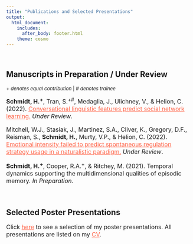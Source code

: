 ```yaml
---
title: "Publications and Selected Presentations"
output:
  html_document: 
    includes:
      after_body: footer.html
    theme: cosmo
---
```


<br>

## Manuscripts in Preparation / Under Review
<font size="2">
+ *denotes equal contribution* | # *denotes trainee*
</font>

<font size="3.5">
**Schmidt, H.^+^**, Tran, S.^+#^, Medaglia, J., Ulichney, V., & Helion, C. (2022). [Conversational linguistic features predict social network learning.](https://psyarxiv.com/fn4my/){target="_blank" style="color:Tomato"} *Under Review*. &nbsp; <a href="https://osf.io/8wqhb/" target="_blank" class="fas fa-code" style="color:Tomato"></a> &nbsp; <a href="https://github.com/hschmidt12/NLP-Social-Network-Learning" target="_blank" class="fab fa-github" style="color:Tomato"></a> 

Mitchell, W.J., Stasiak, J., Martinez, S.A., Cliver, K., Gregory, D.F., Reisman, S., **Schmidt, H.**, Murty, V.P., & Helion, C. (2022). [Emotional intensity failed to predict spontaneous regulation strategy usage in a naturalistic paradigm.](https://scholar.google.com/citations?view_op=view_citation&hl=en&user=Iw0DI-IAAAAJ&citation_for_view=Iw0DI-IAAAAJ:u-x6o8ySG0sC){target="_blank" style="color:Tomato"} *Under Review*. &nbsp; <a href="https://osf.io/j5sku/?view_only=" target="_blank" class="fas fa-code" style="color:Tomato"></a>

**Schmidt, H.^+^**, Cooper, R.A.^+^, & Ritchey, M. (2021). Temporal dynamics supporting the multidimensional qualities of episodic memory. *In Preparation*.


</font>
<br>

## Selected Poster Presentations 
<font size="3.5">

Click [here](selected-posters.html){target="_blank" style="color:Tomato"} to see a selection of my poster presentations. All presentations are listed on my [CV](files/SchmidtCV-Website.pdf){target="_blank" style="color:Tomato"}.

</font>
